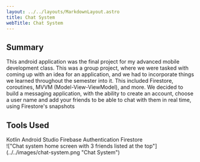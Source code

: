 ```yaml
---
layout: ../../layouts/MarkdownLayout.astro
title: Chat System
webTitle: Chat System
---
```



<h2 class="text-3xl font-semibold mb-8">Summary</h2>

This android application was the final project for my advanced mobile development class. This
was a group project, where we were tasked with coming up with an idea for an application, and
we had to incorporate things we learned throughout the semester into it. This included Firestore,
coroutines, MVVM (Model-View-ViewModel), and more. We decided to build a messaging application,
with the ability to create an account, choose a user name and add your friends to be able to chat
with them in real time, using Firestore's snapshots

<h2 class="text-3xl font-semibold my-8">Tools Used</h2>
<div class="flex flex-wrap gap-4 max-w-3xl justify-center">
    <SkillTag>Kotlin</SkillTag>
    <SkillTag>Android Studio</SkillTag>
    <SkillTag>Firebase Authentication</SkillTag>
    <SkillTag>Firestore</SkillTag>
</div>

<div class="mt-8">
    !["Chat system home screen with 3 friends listed at the
    top"](../../images/chat-system.png "Chat System")
</div>
